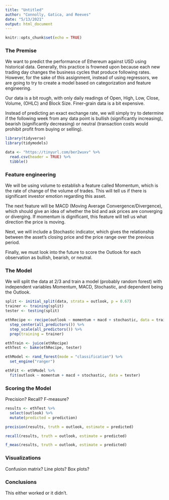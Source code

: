 ```yaml
---
title: "Untitled"
author: "Connolly, Gatica, and Reeves"
date: "5/13/2021"
output: html_document
---
```


```r
knitr::opts_chunk$set(echo = TRUE)
```

### The Premise

We want to predict the performance of Ethereum against USD using historical data.  Generally, this practice is frowned upon because each new trading day changes the business cycles that produce following rates.  However, for the sake of this assignment, instead of using regressors, we are going to try to create a model based on categorization and feature engineering.

Our data is a bit rough, with only daily readings of Open, High, Low, Close, Volume, (OHLC) and Block Size.  Finer-grain data is a bit expensive.

Instead of predicting an exact exchange rate, we will simply try to determine if the following week from any data point is bullish (significantly increasing), bearish (significantly decreasing) or neutral (transaction costs would prohibit profit from buying or selling).

```r
library(tidyverse)
library(tidymodels)

data <- "https://tinyurl.com/ber2wuxv" %>%
  read.csv(header = TRUE) %>%
  tibble()
```

### Feature engineering

We will be using volume to establish a feature called Momentum, which is the rate of change of the volume of trades.  This will tell us if there is significant investor emotion regarding this asset.

The next feature will be MACD (Moving Average Convergence/Divergence), which should give an idea of whether the bid and ask prices are converging or diverging.  If momentum is dignificant, this feature will tell us what direction the price is moving.

Next, we will include a Stochastic indicator, which gives the relationship between the asset's closing price and the price range over the previous period.

Finally, we must look into the future to score the Outlook for each observation as bullish, bearish, or neutral.

### The Model

We will split the data at 2/3 and train a model (probably random forest) with independent variables Momentum, MACD, Stochastic, and dependent being the Outlook.

```r
split <- initial_split(data, strata = outlook, p = 0.67)
trainer <- training(split)
tester <- testing(split)

ethRecipe <- recipe(outlook ~ momentum + macd + stochastic, data = trainer) %>%
  step_center(all_predictors()) %>%
  step_scale(all_predictors()) %>%
  prep(training = trainer)

ethTrain <- juice(ethRecipe)
ethTest <- bake(ethRecipe, tester)

ethModel <- rand_forest(mode = "classification") %>%
  set_engine("ranger")

ethFit <- ethModel %>%
  fit(outlook ~ momentum + macd + stochastic, data = tester)
```

### Scoring the Model

Precision? Recall? F-measure?

```r
results <- ethTest %>%
  select(outlook) %>%
  mutate(predicted = prediction)

precision(results, truth = outlook, estimate = predicted)

recall(results, truth = outlook, estimate = predicted)

f_meas(results, truth = outlook, estimate = predicted)
```

### Visualizations

Confusion matrix? Line plots? Box plots?

### Conclusions

This either worked or it didn't.